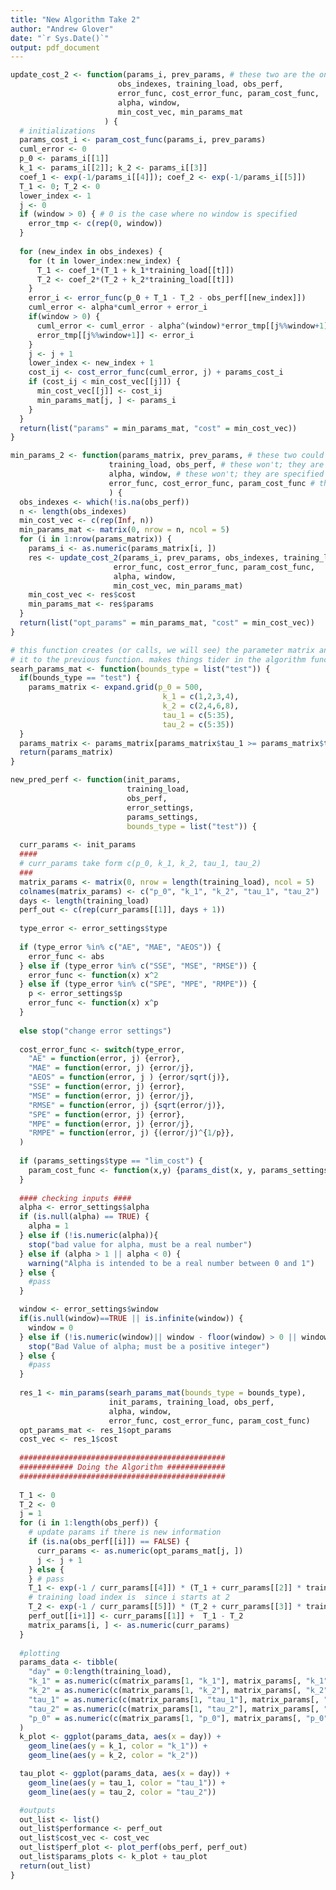 ```yaml
---
title: "New Algorithm Take 2"
author: "Andrew Glover"
date: "`r Sys.Date()`"
output: pdf_document
---
```


```r
update_cost_2 <- function(params_i, prev_params, # these two are the only things that change each iteration
                        obs_indexes, training_load, obs_perf,
                        error_func, cost_error_func, param_cost_func, 
                        alpha, window, 
                        min_cost_vec, min_params_mat
                     ) {
  # initializations
  params_cost_i <- param_cost_func(params_i, prev_params)
  cuml_error <- 0
  p_0 <- params_i[[1]]
  k_1 <- params_i[[2]]; k_2 <- params_i[[3]]
  coef_1 <- exp(-1/params_i[[4]]); coef_2 <- exp(-1/params_i[[5]])
  T_1 <- 0; T_2 <- 0
  lower_index <- 1
  j <- 0
  if (window > 0) { # 0 is the case where no window is specified
    error_tmp <- c(rep(0, window))
  }
  
  for (new_index in obs_indexes) {
    for (t in lower_index:new_index) {
      T_1 <- coef_1*(T_1 + k_1*training_load[[t]])
      T_2 <- coef_2*(T_2 + k_2*training_load[[t]])
    }
    error_i <- error_func(p_0 + T_1 - T_2 - obs_perf[[new_index]])
    cuml_error <- alpha*cuml_error + error_i 
    if(window > 0) {
      cuml_error <- cuml_error - alpha^(window)*error_tmp[[j%%window+1]]
      error_tmp[[j%%window+1]] <- error_i 
    }
    j <- j + 1
    lower_index <- new_index + 1
    cost_ij <- cost_error_func(cuml_error, j) + params_cost_i
    if (cost_ij < min_cost_vec[[j]]) {
      min_cost_vec[[j]] <- cost_ij
      min_params_mat[j, ] <- params_i
    }
  }
  return(list("params" = min_params_mat, "cost" = min_cost_vec))
}

min_params_2 <- function(params_matrix, prev_params, # these two could change
                      training_load, obs_perf, # these won't; they are data
                      alpha, window, # these won't; they are specified by the user
                      error_func, cost_error_func, param_cost_func # these won't; they are specified by the user
                      ) {
  obs_indexes <- which(!is.na(obs_perf))
  n <- length(obs_indexes)
  min_cost_vec <- c(rep(Inf, n))
  min_params_mat <- matrix(0, nrow = n, ncol = 5) 
  for (i in 1:nrow(params_matrix)) {
    params_i <- as.numeric(params_matrix[i, ])
    res <- update_cost_2(params_i, prev_params, obs_indexes, training_load, obs_perf,
                       error_func, cost_error_func, param_cost_func,
                       alpha, window,
                       min_cost_vec, min_params_mat) 
    min_cost_vec <- res$cost
    min_params_mat <- res$params
  }
  return(list("opt_params" = min_params_mat, "cost" = min_cost_vec))
}

# this function creates (or calls, we will see) the parameter matrix and applies 
# it to the previous function. makes things tider in the algorithm funciton
searh_params_mat <- function(bounds_type = list("test")) {
  if(bounds_type == "test") {
    params_matrix <- expand.grid(p_0 = 500,
                                  k_1 = c(1,2,3,4),
                                  k_2 = c(2,4,6,8),
                                  tau_1 = c(5:35),
                                  tau_2 = c(5:35))
  }
  params_matrix <- params_matrix[params_matrix$tau_1 >= params_matrix$tau_2,]
  return(params_matrix)
}
```




```r
new_pred_perf <- function(init_params,
                          training_load,
                          obs_perf,
                          error_settings,
                          params_settings,
                          bounds_type = list("test")) {
  
  curr_params <- init_params 
  ####
  # curr_params take form c(p_0, k_1, k_2, tau_1, tau_2)
  ###
  matrix_params <- matrix(0, nrow = length(training_load), ncol = 5)
  colnames(matrix_params) <- c("p_0", "k_1", "k_2", "tau_1", "tau_2")
  days <- length(training_load)
  perf_out <- c(rep(curr_params[[1]], days + 1)) 
  
  type_error <- error_settings$type
  
  if (type_error %in% c("AE", "MAE", "AEOS")) {
    error_func <- abs
  } else if (type_error %in% c("SSE", "MSE", "RMSE")) {
    error_func <- function(x) x^2
  } else if (type_error %in% c("SPE", "MPE", "RMPE")) {
    p <- error_settings$p
    error_func <- function(x) x^p
  }
  
  else stop("change error settings")
  
  cost_error_func <- switch(type_error,
    "AE" = function(error, j) {error},
    "MAE" = function(error, j) {error/j},
    "AEOS" = function(error, j ) {error/sqrt(j)},
    "SSE" = function(error, j) {error},
    "MSE" = function(error, j) {error/j},
    "RMSE" = function(error, j) {sqrt(error/j)},
    "SPE" = function(error, j) {error},
    "MPE" = function(error, j) {error/j},
    "RMPE" = function(error, j) {(error/j)^{1/p}},
  )
  
  if (params_settings$type == "lim_cost") {
    param_cost_func <- function(x,y) {params_dist(x, y, params_settings$lambda)}
  }
  
  #### checking inputs ####
  alpha <- error_settings$alpha
  if (is.null(alpha) == TRUE) {
    alpha = 1
  } else if (!is.numeric(alpha)){
    stop("bad value for alpha, must be a real number")
  } else if (alpha > 1 || alpha < 0) {
    warning("Alpha is intended to be a real number between 0 and 1") 
  } else {
    #pass 
  }

  window <- error_settings$window
  if(is.null(window)==TRUE || is.infinite(window)) {
    window = 0
  } else if (!is.numeric(window)|| window - floor(window) > 0 || window < 0) {
    stop("Bad Value of alpha; must be a positive integer")
  } else {
    #pass
  }
  
  res_1 <- min_params(searh_params_mat(bounds_type = bounds_type),
                      init_params, training_load, obs_perf,
                      alpha, window,  
                      error_func, cost_error_func, param_cost_func)
  opt_params_mat <- res_1$opt_params
  cost_vec <- res_1$cost
  
  ##############################################
  ############ Doing the Algorithm #############
  ##############################################
  
  T_1 <- 0
  T_2 <- 0
  j = 1
  for (i in 1:length(obs_perf)) {
    # update params if there is new information
    if (is.na(obs_perf[[i]]) == FALSE) {
      curr_params <- as.numeric(opt_params_mat[j, ])
      j <- j + 1
    } else {
    } # pass
    T_1 <- exp(-1 / curr_params[[4]]) * (T_1 + curr_params[[2]] * training_load[[i]])
    # training load index is  since i starts at 2
    T_2 <- exp(-1 / curr_params[[5]]) * (T_2 + curr_params[[3]] * training_load[[i]])
    perf_out[[i+1]] <- curr_params[[1]] +  T_1 - T_2
    matrix_params[i, ] <- as.numeric(curr_params)
  }
  
  #plotting
  params_data <- tibble(
    "day" = 0:length(training_load),
    "k_1" = as.numeric(c(matrix_params[1, "k_1"], matrix_params[, "k_1"])),
    "k_2" = as.numeric(c(matrix_params[1, "k_2"], matrix_params[, "k_2"])),
    "tau_1" = as.numeric(c(matrix_params[1, "tau_1"], matrix_params[, "tau_1"])),
    "tau_2" = as.numeric(c(matrix_params[1, "tau_2"], matrix_params[, "tau_2"])),
    "p_0" = as.numeric(c(matrix_params[1, "p_0"], matrix_params[, "p_0"]))
  )
  k_plot <- ggplot(params_data, aes(x = day)) +
    geom_line(aes(y = k_1, color = "k_1")) +
    geom_line(aes(y = k_2, color = "k_2"))

  tau_plot <- ggplot(params_data, aes(x = day)) +
    geom_line(aes(y = tau_1, color = "tau_1")) +
    geom_line(aes(y = tau_2, color = "tau_2"))

  #outputs
  out_list <- list()
  out_list$performance <- perf_out
  out_list$cost_vec <- cost_vec
  out_list$perf_plot <- plot_perf(obs_perf, perf_out)
  out_list$params_plots <- k_plot + tau_plot
  return(out_list)
} 
```






